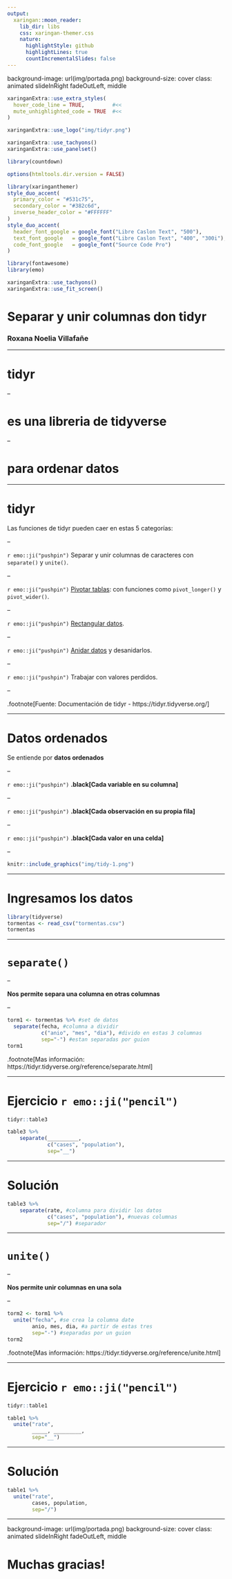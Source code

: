 ```yaml
---
output:
  xaringan::moon_reader:
    lib_dir: libs
    css: xaringan-themer.css
    nature:
      highlightStyle: github
      highlightLines: true
      countIncrementalSlides: false
---
```

background-image: url(img/portada.png)
background-size: cover
class: animated slideInRight fadeOutLeft, middle


```r
xaringanExtra::use_extra_styles(
  hover_code_line = TRUE,         #<<
  mute_unhighlighted_code = TRUE  #<<
)
```

```r
xaringanExtra::use_logo("img/tidyr.png")
```


```r
xaringanExtra::use_tachyons()
xaringanExtra::use_panelset()
```


```r
library(countdown)
```

```r
options(htmltools.dir.version = FALSE)
```

```r
library(xaringanthemer)
style_duo_accent(
  primary_color = "#531c75",
  secondary_color = "#382c6d",
  inverse_header_color = "#FFFFFF"
)
style_duo_accent(
  header_font_google = google_font("Libre Caslon Text", "500"),
  text_font_google   = google_font("Libre Caslon Text", "400", "300i"),
  code_font_google   = google_font("Source Code Pro")
)
```

```r
library(fontawesome)
library(emo)
```


```r
xaringanExtra::use_tachyons()
xaringanExtra::use_fit_screen()
```


# Separar y unir columnas don tidyr
### Roxana Noelia Villafañe


---


# tidyr

--

# es una libreria de tidyverse 

--

# para ordenar datos



---

# tidyr 

Las funciones de tidyr pueden caer en estas 5 categorías:

--

`r emo::ji("pushpin")` Separar y unir columnas de caracteres con `separate()` y `unite()`.


--

`r emo::ji("pushpin")`  [Pivotar tablas](https://tidyr.tidyverse.org/articles/pivot.html): con funciones como `pivot_longer()` y `pivot_wider()`.

--

`r emo::ji("pushpin")` [Rectangular datos](https://tidyr.tidyverse.org/articles/rectangle.html). 

--

`r emo::ji("pushpin")` [Anidar datos](https://tidyr.tidyverse.org/articles/nest.html) y desanidarlos. 

--

`r emo::ji("pushpin")` Trabajar con valores perdidos. 

--

.footnote[Fuente: Documentación de tidyr - https://tidyr.tidyverse.org/]


---

# Datos ordenados

Se entiende por **datos ordenados**

--

`r emo::ji("pushpin")` **.black[Cada variable en su columna]**

--

`r emo::ji("pushpin")` **.black[Cada observación en su propia fila]**

--

`r emo::ji("pushpin")` **.black[Cada valor en una celda]**

--

```r
knitr::include_graphics("img/tidy-1.png")
```


---

# Ingresamos los datos

```r
library(tidyverse)
tormentas <- read_csv("tormentas.csv")
tormentas
```




---

# `separate()`

--

**Nos permite separa una columna en otras columnas**

--

```r
torm1 <- tormentas %>% #set de datos 
  separate(fecha, #columna a dividir
           c("anio", "mes", "dia"), #divido en estas 3 columnas
           sep="-") #estan separadas por guion
torm1
```


.footnote[Mas información: https://tidyr.tidyverse.org/reference/separate.html]

---

# Ejercicio `r emo::ji("pencil")`


```r
tidyr::table3
```


```r
table3 %>%
    separate(__________, 
             c("cases", "population"), 
             sep="__")
```



---

# Solución 

```r
table3 %>%
    separate(rate, #columna para dividir los datos
             c("cases", "population"), #nuevas columnas
             sep="/") #separador
```



---

# `unite()`

--

**Nos permite unir columnas en una sola**

--

```r
torm2 <- torm1 %>%
  unite("fecha", #se crea la columna date
        anio, mes, dia, #a partir de estas tres
        sep="-") #separadas por un guion
torm2
```


  
.footnote[Mas información: https://tidyr.tidyverse.org/reference/unite.html]

---

# Ejercicio `r emo::ji("pencil")`

```r
tidyr::table1
```

```r
table1 %>%
  unite("rate",
        _____, _________,
        sep="__")
```


---

# Solución


```r
table1 %>%
  unite("rate",
        cases, population,
        sep="/")
```



---
background-image: url(img/portada.png)
background-size: cover
class: animated slideInRight fadeOutLeft, middle




# Muchas gracias! 